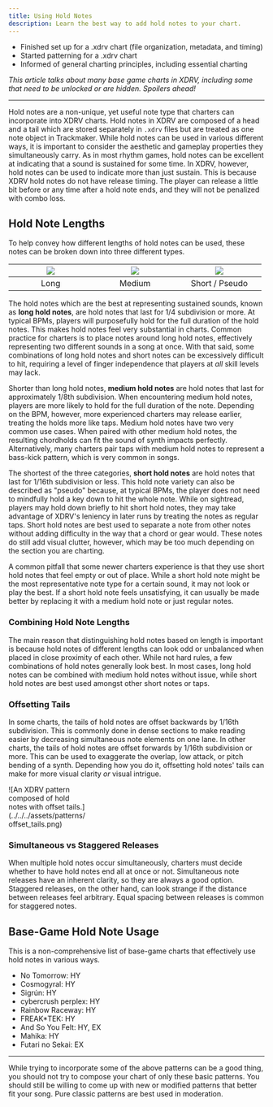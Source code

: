 ```yaml
---
title: Using Hold Notes
description: Learn the best way to add hold notes to your chart.
---
```



<Aside type="note" title="Recommended Precursors">

- Finished set up for a .xdrv chart (file organization, metadata, and timing)
- Started patterning for a .xdrv chart
- Informed of general charting principles, including essential charting

*This article talks about many base game charts in XDRV, including some that need to be unlocked or are hidden. Spoilers ahead!*

</Aside>

---
 
Hold notes are a non-unique, yet useful note type that charters can incorporate into XDRV charts. Hold notes in XDRV are composed of a head and a tail which are  stored separately in `.xdrv` files but are treated as one note object in Trackmaker. While hold notes can be used in various different ways, it is important to consider the aesthetic and gameplay properties they simultaneously carry. As in most rhythm games, hold notes can be excellent at indicating that a sound is sustained for some time. In XDRV, however, hold notes can be used to indicate more than just sustain. This is because XDRV hold notes do not have release timing. The player can release a little bit before or any time after a hold note ends, and they will not be penalized with combo loss.

## Hold Note Lengths

 To help convey how different lengths of hold notes can be used, these notes can be broken down into three different types.
 
 | <div style = "width:150px"> ![](../../../assets/patterns/long_holds.png) </div> | <div style = "width:150px"> ![](../../../assets/patterns/medium_holds.png) </div> | <div style = "width:150px"> ![](../../../assets/patterns/short_holds.png) </div> |
| :---: | :---: | :---: |
| Long | Medium | Short / Pseudo |

The hold notes which are the best at representing sustained sounds, known as **long hold notes**, are hold notes that last for 1/4 subdivision or more. At typical BPMs, players will purposefully hold for the full duration of the hold notes. This makes hold notes feel very substantial in charts. Common practice for charters is to place notes around long hold notes, effectively representing two different sounds in a song at once. With that said, some combinations of long hold notes and short notes can be excessively difficult to hit, requiring a level of finger independence that players at *all* skill levels may lack.

Shorter than long hold notes, **medium hold notes** are hold notes that last for approximately 1/8th subdivision. When encountering medium hold notes, players are more likely to hold for the full duration of the note. Depending on the BPM, however, more experienced charters may release earlier, treating the holds more like taps. Medium hold notes have two very common use cases. When paired with other medium hold notes, the resulting chordholds can fit the sound of synth impacts perfectly. Alternatively, many charters pair taps with medium hold notes to represent a bass-kick pattern, which is very common in songs.

The shortest of the three categories, **short hold notes** are hold notes that last for 1/16th subdivision or less. This hold note variety can also be described as "pseudo" because, at typical BPMs, the player does not need to mindfully hold a key down to hit the whole note. While on sightread, players may hold down briefly to hit short hold notes, they may take advantage of XDRV's leniency in later runs by treating the notes as regular taps. Short hold notes are best used to separate a note from other notes without adding difficulty in the way that a chord or gear would. These notes do still add visual clutter, however, which may be too much depending on the section you are charting.

<Aside type="caution" title="Short Hold Note Overuse">

A common pitfall that some newer charters experience is that they use short hold notes that feel empty or out of place. While a short hold note might be the most representative note type for a certain sound, it may not look or play the best. If a short hold note feels unsatisfying, it can usually be made better by replacing it with a medium hold note or just regular notes.

</Aside>

### Combining Hold Note Lengths

The main reason that distinguishing hold notes based on length is important is because hold notes of different lengths can look odd or unbalanced when placed in close proximity of each other. While not hard rules, a few combinations of hold notes generally look best. In most cases, long hold notes can be combined with medium hold notes without issue, while short hold notes are best used amongst other short notes or taps.

### Offsetting Tails

In some charts, the tails of hold notes are offset backwards by 1/16th subdivision. This is commonly done in dense sections to make reading easier by decreasing simultaneous note elements on one lane. In other charts, the tails of hold notes are offset forwards by 1/16th subdivision or more. This can be used to exaggerate the overlap, low attack, or pitch bending of a synth. Depending how you do it, offsetting hold notes' tails can make for more visual clarity *or* visual intrigue.

<div style = "width:30%"> ![An XDRV pattern composed of hold notes with offset tails.](../../../assets/patterns/offset_tails.png) </div> 

### Simultaneous vs Staggered Releases

When multiple hold notes occur simultaneously, charters must decide whether to have hold notes end all at once or not. Simultaneous note releases have an inherent clarity, so they are always a good option. Staggered releases, on the other hand, can look strange if the distance between releases feel arbitrary. Equal spacing between releases is common for staggered notes.

## Base-Game Hold Note Usage

This is a non-comprehensive list of base-game charts that effectively use hold notes in various ways.

- No Tomorrow: HY
- Cosmogyral: HY
- Sigrún: HY
- cybercrush perplex: HY
- Rainbow Raceway: HY
- FREAK*TEK: HY
- And So You Felt: HY, EX
- Mahika: HY
- Futari no Sekai: EX

---

While trying to incorporate some of the above patterns can be a good thing, you should not try to compose your chart of only these basic patterns. You should still be willing to come up with new or modified patterns that better fit your song. Pure classic patterns are best used in moderation.

